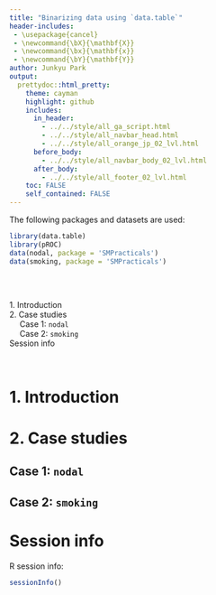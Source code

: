 ```yaml
---
title: "Binarizing data using `data.table`"
header-includes:
 - \usepackage{cancel}
 - \newcommand{\bX}{\mathbf{X}}
 - \newcommand{\bx}{\mathbf{x}}
 - \newcommand{\bY}{\mathbf{Y}}
author: Junkyu Park
output: 
  prettydoc::html_pretty:
    theme: cayman
    highlight: github
    includes:
      in_header: 
        - ../../style/all_ga_script.html
        - ../../style/all_navbar_head.html
        - ../../style/all_orange_jp_02_lvl.html
      before_body:
        - ../../style/all_navbar_body_02_lvl.html
      after_body:
        - ../../style/all_footer_02_lvl.html
    toc: FALSE
    self_contained: FALSE
---
```


The following packages and datasets are used:

```r
library(data.table)
library(pROC)
data(nodal, package = 'SMPracticals')
data(smoking, package = 'SMPracticals')
```

<!--html_preserve-->
<div id="TOC" class="toc" style="padding:2rem 2rem 0 0;">
<ul style="list-style:none;">
<li><a href="#introduction">1. Introduction</a></li>
<li><a href="#case-studies">2. Case studies</a><ul>
<li><a href="#case-1-nodal">Case 1: <code>nodal</code></a></li>
<li><a href="#case-2-smoking">Case 2: <code>smoking</code></a></li>
</ul></li>
<li><a href="#session-info">Session info</a></li>
</ul>
</div>
&nbsp;
<!--/html_preserve-->


# 1. Introduction




# 2. Case studies

## Case 1: `nodal`


## Case 2: `smoking`






# Session info

R session info:

```r
sessionInfo()
```





